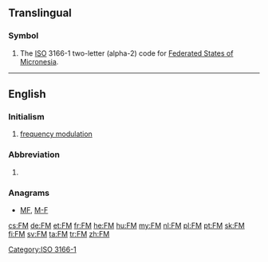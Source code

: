 {{also|fm|Fm|.fm}}
==Translingual==

===Symbol===
{{head|mul|symbol}}
# The [[ISO]] 3166-1 two-letter (alpha-2) code for [[Federated States of Micronesia]].

[[Category:ISO 3166-1]]
----

==English==

===Initialism===
{{head|en|initialism}}

# [[frequency modulation]]

===Abbreviation===
{{head|en|abbreviation}}

# {{context|construction|insurance|lang=en}} {{w|Factory Mutual}}

===Anagrams===
* [[MF#English|MF]], [[M-F#English|M-F]]

[[cs:FM]]
[[de:FM]]
[[et:FM]]
[[fr:FM]]
[[he:FM]]
[[hu:FM]]
[[my:FM]]
[[nl:FM]]
[[pl:FM]]
[[pt:FM]]
[[sk:FM]]
[[fi:FM]]
[[sv:FM]]
[[ta:FM]]
[[tr:FM]]
[[zh:FM]]
